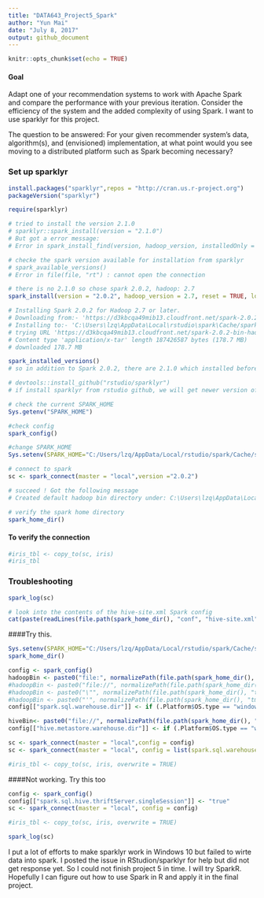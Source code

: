 ---
title: "DATA643_Project5_Spark"
author: "Yun Mai"
date: "July 8, 2017"
output: github_document
---

```{r setup, include=FALSE}
knitr::opts_chunk$set(echo = TRUE)
```

#### Goal 

Adapt one of your recommendation systems to work with Apache Spark and compare the performance with your previous iteration. Consider the efficiency of the system and the added complexity of using Spark.  I want to use sparklyr for this project. 

The question to be answered: For your given recommender system's data, algorithm(s), and (envisioned) implementation, at what point would you see moving to a distributed platform such as Spark becoming necessary?

### Set up sparklyr
```{r,eval=F}
install.packages("sparklyr",repos = "http://cran.us.r-project.org")
packageVersion("sparklyr")
```

```{r}
require(sparklyr)

# tried to install the version 2.1.0
# sparklyr::spark_install(version = "2.1.0")
# But got a error message:
# Error in spark_install_find(version, hadoop_version, installedOnly = FALSE,  : Spark version not available.

# checke the spark version available for installation from sparklyr 
# spark_available_versions()
# Error in file(file, "rt") : cannot open the connection

# there is no 2.1.0 so chose spark 2.0.2, hadoop: 2.7
spark_install(version = "2.0.2", hadoop_version = 2.7, reset = TRUE, logging = "INFO", verbose = interactive())

# Installing Spark 2.0.2 for Hadoop 2.7 or later.
# Downloading from:- 'https://d3kbcqa49mib13.cloudfront.net/spark-2.0.2-bin-hadoop2.7.tgz'
# Installing to:- 'C:\Users\lzq\AppData\Local\rstudio\spark\Cache/spark-2.0.2-bin-hadoop2.7'
# trying URL 'https://d3kbcqa49mib13.cloudfront.net/spark-2.0.2-bin-hadoop2.7.tgz'
# Content type 'application/x-tar' length 187426587 bytes (178.7 MB)
# downloaded 178.7 MB

spark_installed_versions()
# so in addition to Spark 2.0.2, there are 2.1.0 which installed before under the directory "C:\Users\lzq\AppData\Local\rstudio\spark\Cache"

# devtools::install_github("rstudio/sparklyr") 
# if install sparklyr from rstudio github, we will get newer version of sparklyr and Spark (such as 2.1.0) 
```

```{r}
# check the current SPARK_HOME
Sys.getenv("SPARK_HOME")

#check config
spark_config()
```
```{r}
#change SPARK_HOME
Sys.setenv(SPARK_HOME="C:/Users/lzq/AppData/Local/rstudio/spark/Cache/spark-2.0.2-bin-hadoop2.7")

# connect to spark
sc <- spark_connect(master = "local",version ="2.0.2")

# succeed ! Got the following message
# Created default hadoop bin directory under: C:\Users\lzq\AppData\Local\rstudio\spark\Cache\spark-2.0.2-bin-hadoop2.7\tmp\hadoop
```

```{r}
# verify the spark home directory
spark_home_dir()
```

#### To verify the connection
```{r}
#iris_tbl <- copy_to(sc, iris)
#iris_tbl

```

### Troubleshooting
```{r}
spark_log(sc)

# look into the contents of the hive-site.xml Spark config 
cat(paste(readLines(file.path(spark_home_dir(), "conf", "hive-site.xml")), collapse = "\n"))
```

####Try this.
```{r}
Sys.setenv(SPARK_HOME="C:/Users/lzq/AppData/Local/rstudio/spark/Cache/spark-2.0.2-bin-hadoop2.7")
spark_home_dir()

config <- spark_config()
hadoopBin <- paste0("file:", normalizePath(file.path(spark_home_dir(), "tmp", "hadoop", "bin")))
#hadoopBin <- paste0("file://", normalizePath(file.path(spark_home_dir(), "tmp", "hadoop", "bin")))
#hadoopBin <- paste0("\"", normalizePath(file.path(spark_home_dir(), "tmp", "hadoop", "bin")), "\"")
#hadoopBin <- paste0("'", normalizePath(file.path(spark_home_dir(), "tmp", "hadoop", "bin")), "'")
config[["spark.sql.warehouse.dir"]] <- if (.Platform$OS.type == "windows") hadoopBin else NULL

hiveBin<- paste0("file://", normalizePath(file.path(spark_home_dir(), "tmp", "hadoop", "bin")))
config[["hive.metastore.warehouse.dir"]] <- if (.Platform$OS.type == "windows") hiveBin else NULL

sc <- spark_connect(master = "local",config = config)
sc <- spark_connect(master = "local", config = list(spark.sql.warehouse.dir = "c:\\Users\\lzq\\AppData\\Local\\rstudio\\spark\\Cache/spark-2.0.2-bin-hadoop2.7/tmp/hadoop/bin"))

#iris_tbl <- copy_to(sc, iris, overwrite = TRUE)
```

####Not working. Try this too
```{r}
config <- spark_config()
config[["spark.sql.hive.thriftServer.singleSession"]] <- "true"
sc <- spark_connect(master = "local", config = config)

#iris_tbl <- copy_to(sc, iris, overwrite = TRUE)
```

```{r}
spark_log(sc)

```


I put a lot of efforts to make sparklyr work in Windows 10 but failed to wirte data into spark. I posted the issue in RStudion/sparklyr for help but did not get response yet. So I could not finish project 5 in time. I will try SparkR. Hopefully I can figure out how to use Spark in R and apply it in the final project.
